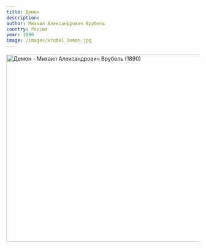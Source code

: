 ```yaml
---
title: Демон
description:
author: Михаил Александрович Врубель
country: Россия
year: 1890
image: /images/Vrubel_Demon.jpg
---
```


<Image className="w-full" width="1080" height="489" src="/images/Vrubel_Demon.jpg"
       alt="Демон - Михаил Александрович Врубель (1890)"
       caption="Демон - Михаил Александрович Врубель (1890)"/>
